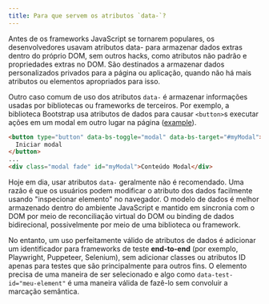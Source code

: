 ```yaml
---
title: Para que servem os atributos `data-`?
---
```


Antes de os frameworks JavaScript se tornarem populares, os desenvolvedores usavam atributos data- para armazenar dados extras dentro do próprio DOM, sem outros hacks, como atributos não padrão e propriedades extras no DOM. São destinados a armazenar dados personalizados privados para a página ou aplicação, quando não há mais atributos ou elementos apropriados para isso.

Outro caso comum de uso dos atributos `data-` é armazenar informações usadas por bibliotecas ou frameworks de terceiros. Por exemplo, a biblioteca Bootstrap usa atributos de dados para causar `<button>`s executar ações em um modal em outro lugar na página ([example](https://getbootstrap.com/docs/5.2/components/modal/#via-data-attributes)).

```html
<button type="button" data-bs-toggle="modal" data-bs-target="#myModal">
  Iniciar modal
</button>
...
<div class="modal fade" id="myModal">Conteúdo Modal</div>
```

Hoje em dia, usar atributos `data-` geralmente não é recomendado. Uma razão é que os usuários podem modificar o atributo dos dados facilmente usando "inspecionar elemento" no navegador. O modelo de dados é melhor armazenado dentro do ambiente JavaScript e mantido em sincronia com o DOM por meio de reconciliação virtual do DOM ou binding de dados bidirecional, possivelmente por meio de uma biblioteca ou framework.

No entanto, um uso perfeitamente válido de atributos de dados é adicionar um identificador para frameworks de teste **end-to-end** (por exemplo, Playwright, Puppeteer, Selenium), sem adicionar classes ou atributos ID apenas para testes que são principalmente para outros fins. O elemento precisa de uma maneira de ser selecionado e algo como `data-test-id="meu-element"` é uma maneira válida de fazê-lo sem convoluir a marcação semântica.
